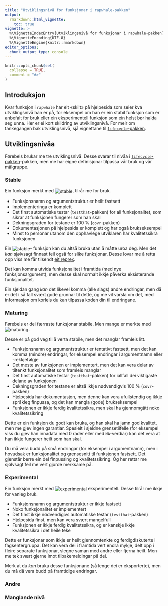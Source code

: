 ```yaml
---
title: "Utviklingsnivå for funksjonar i rapwhale-pakken"
output:
  rmarkdown::html_vignette:
    toc: true
vignette: >
  %\VignetteIndexEntry{Utviklingsnivå for funksjonar i rapwhale-pakken}
  %\VignetteEncoding{UTF-8}
  %\VignetteEngine{knitr::rmarkdown}
editor_options: 
  chunk_output_type: console
---
```


```r
knitr::opts_chunk$set(
  collapse = TRUE,
  comment = "#>"
)
```

## Introduksjon

Kvar funksjon i `rapwhale` har eit «skilt» på hjelpesida
som seier kva utviklingsnivå han er på,
for eksempel om han er ein stabil funksjon som er anbefalt for bruk
eller ein eksperimentell funksjon som ein helst bør halda seg unna.
Her er ei kort skildring av utviklingsnivå.
For meir om tankegangen bak utviklingsnivå,
sjå vignettane til
[`lifecycle`-pakken](https://cran.r-project.org/package=lifecycle).

## Utviklingsnivåa

Førebels brukar me tre utviklingsnivå.
Desse svarar til nivåa i
[`lifecycle`-pakken](https://cran.r-project.org/package=lifecycle)-pakken,
men me har eigne definisjonar tilpassa vår bruk og vår målgruppe.

### Stable

Ein funksjon merkt med ![stable](../man/figures/lifecycle-stable.svg){style="vertical-align:middle"},
tilrår me for bruk.

- Funksjonsnamn og argumentstruktur er heilt fastsett
- Implementeringa er komplett
- Det finst automatiske testar (`testthat`-pakken) for all funksjonalitet,
  som sikrar at funksjonen fungerer som han skal
- Dekningsgraden for testane er 100 % (`covr`-pakken)
- Dokumentasjonen på hjelpesida er komplett og har også brukseksempel
- Minst to personar utanom den opphavlege utviklaren
  har kvalitetssikra funksjonen

Ein ![stable](../man/figures/lifecycle-stable.svg){style="vertical-align:middle"}-
funksjon kan du altså bruka
utan å måtte uroa deg.
Men det *kan* sjølvsagt finnast feil også for slike funksjonar.
Desse lovar me å retta opp viss me får tilsendt
[eit reprex](https://www.tidyverse.org/help/).

Det kan komma utvida funksjonalitet i framtida (med nye funksjonsargument),
men desse skal normalt ikkje påverka eksisterande funksjonalitet.

Ein sjeldan gang *kan* det likevel komma (alle slags) andre endringar,
men då er det i så fall svært gode grunnar til dette,
og me vil varsla om det,
med informasjon om korleis du kan tilpassa koden din til endringane.


### Maturing

Førebels er dei færraste funksjonar stabile.
Men mange er merkte med
![maturing](../man/figures/lifecycle-maturing.svg){style="vertical-align:middle"}.

Desse er på god veg til å verta stabile,
men det manglar framleis litt.

- Funksjonsnamn og argumentstruktur er tentativt fastsett,
  men det kan komma (mindre) endringar,
  for eksempel endringar i argumentnamn eller -rekkjefølgje
- Det meste av funksjonen er implementert,
  men det kan vera delar av tiltenkt funksjonalitet som framleis manglar
- Det finst automatiske testar (`testthat`-pakken)
  for iallfall dei viktigaste delane av funksjonen
- Dekningsgraden for testane er altså ikkje nødvendigvis 100 % (`covr`-pakken)
- Hjelpesida har dokumentasjon,
  men denne kan vera ufullstendig og ikkje språkleg finpussa,
  og det kan mangla (gode) brukseksempel
- Funksjonen er ikkje ferdig kvalitetssikra,
  men skal ha gjennomgått noko kvalitetssikring

Dette er ein funksjon du godt kan bruka,
og han skal ha jamn god kvalitet,
men me gjev ingen garantiar.
Spesielt i sjeldne grensetilfelle
(for eksempel viss du gjev han innadata med 0 rader eller med `NA`-verdiar)
kan det vera at han ikkje fungerer heilt som han skal.

Du må vera budd på små endringar (for eksempel i argumentnamn),
men i hovudsak er funksjonalitet og grensesnitt til funksjonen fastsett.
Det gjenstår berre ein del finpussing og kvalitetssikring.
Òg her rettar me sjølvsagt feil me vert gjorde merksame på.


### Experimental

Ein funksjon merkt med
![experimental](../man/figures/lifecycle-experimental.svg){style="vertical-align:middle"}
eksperimentell.
Desse tilrår me ikkje for vanleg bruk.

- Funksjonsnamn og argumentstruktur er ikkje fastsett
- Noko funksjonalitet er implementert
- Det finst ikkje nødvendigivs automatiske testar (`testthat`-pakken)
- Hjelpesida finst, men kan vera svært mangelfull
- Funksjonen er ikkje ferdig kvalitetssikra,
  og er kanskje ikkje kvalitetssikra i det heile teke

Dette er funksjonar som ikkje er heilt gjennomtenkte
og ferdigdiskuterte i fagsentergruppa.
Det kan vera dei i framtida vert endra mykje,
delt opp i fleire separate funksjonar,
slegne saman med andre
eller fjerna heilt.
Men me tek svært gjerne imot tilbakemeldingar på dei.

Merk at du *kan* bruka desse funksjonane
(så lenge dei er eksporterte),
men du må då vera budd på framtidige endringar.


### Andre

### Manglande nivå
